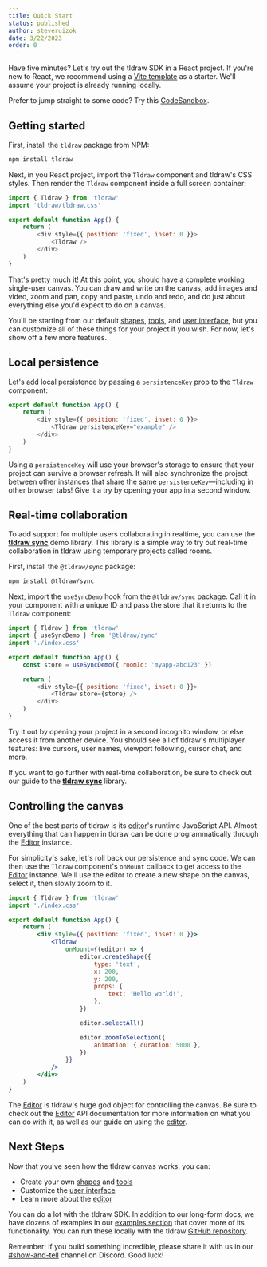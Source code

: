 ```yaml
---
title: Quick Start
status: published
author: steveruizok
date: 3/22/2023
order: 0
---
```


Have five minutes? Let's try out the tldraw SDK in a React project. If you're new to React, we recommend using a [Vite template](https://vitejs.dev/guide/#scaffolding-your-first-vite-project) as a starter. We'll assume your project is already running locally.

Prefer to jump straight to some code? Try this [CodeSandbox](https://codesandbox.io/p/sandbox/tldraw-demo-76t444?file=%2Fsrc%2FApp.tsx%3A14%2C2).

## Getting started

First, install the `tldraw` package from NPM:

```bash
npm install tldraw
```

Next, in you React project, import the `Tldraw` component and tldraw's CSS styles. Then render the `Tldraw` component inside a full screen container:

```javascript
import { Tldraw } from 'tldraw'
import 'tldraw/tldraw.css'

export default function App() {
	return (
		<div style={{ position: 'fixed', inset: 0 }}>
			<Tldraw />
		</div>
	)
}
```

That's pretty much it! At this point, you should have a complete working single-user canvas. You can draw and write on the canvas, add images and video, zoom and pan, copy and paste, undo and redo, and do just about everything else you'd expect to do on a canvas.

You'll be starting from our default [shapes](/docs/shapes), [tools](/docs/tools), and [user interface](/docs/user-interface), but you can customize all of these things for your project if you wish. For now, let's show off a few more features.

## Local persistence

Let's add local persistence by passing a `persistenceKey` prop to the `Tldraw` component:

```javascript
export default function App() {
	return (
		<div style={{ position: 'fixed', inset: 0 }}>
			<Tldraw persistenceKey="example" />
		</div>
	)
}
```

Using a `persistenceKey` will use your browser's storage to ensure that your project can survive a browser refresh. It will also synchronize the project between other instances that share the same `persistenceKey`—including in other browser tabs! Give it a try by opening your app in a second window.

## Real-time collaboration

To add support for multiple users collaborating in realtime, you can use the [**tldraw sync**](/docs/sync) demo library. This library is a simple way to try out real-time collaboration in tldraw using temporary projects called rooms.

First, install the `@tldraw/sync` package:

```bash
npm install @tldraw/sync
```

Next, import the `useSyncDemo` hook from the `@tldraw/sync` package. Call it in your component with a unique ID and pass the store that it returns to the `Tldraw` component:

```javascript
import { Tldraw } from 'tldraw'
import { useSyncDemo } from '@tldraw/sync'
import './index.css'

export default function App() {
	const store = useSyncDemo({ roomId: 'myapp-abc123' })

	return (
		<div style={{ position: 'fixed', inset: 0 }}>
			<Tldraw store={store} />
		</div>
	)
}
```

Try it out by opening your project in a second incognito window, or else access it from another device. You should see all of tldraw's multiplayer features: live cursors, user names, viewport following, cursor chat, and more.

If you want to go further with real-time collaboration, be sure to check out our guide to the [**tldraw sync**](/docs/sync) library.

## Controlling the canvas

One of the best parts of tldraw is its [editor](/docs/editor)'s runtime JavaScript API. Almost everything that can happen in tldraw can be done programmatically through the [Editor](?) instance.

For simplicity's sake, let's roll back our persistence and sync code. We can then use the `Tldraw` component's `onMount` callback to get access to the [Editor](?) instance. We'll use the editor to create a new shape on the canvas, select it, then slowly zoom to it.

```jsx
import { Tldraw } from 'tldraw'
import './index.css'

export default function App() {
	return (
		<div style={{ position: 'fixed', inset: 0 }}>
			<Tldraw
				onMount={(editor) => {
					editor.createShape({
						type: 'text',
						x: 200,
						y: 200,
						props: {
							text: 'Hello world!',
						},
					})

					editor.selectAll()

					editor.zoomToSelection({
						animation: { duration: 5000 },
					})
				}}
			/>
		</div>
	)
}
```

The [Editor](?) is tldraw's huge god object for controlling the canvas. Be sure to check out the [Editor](?) API documentation for more information on what you can do with it, as well as our guide on using the [editor](/docs/editor).

## Next Steps

Now that you've seen how the tldraw canvas works, you can:

- Create your own [shapes](/docs/shapes) and [tools](/docs/tools)
- Customize the [user interface](/docs/user-interface)
- Learn more about the [editor](/docs/editor)

You can do a lot with the tldraw SDK. In addition to our long-form docs, we have dozens of examples in our [examples section](/examples) that cover more of its functionality. You can run these locally with the tldraw [GitHub repository](https://github.com/tldraw/tldraw).

Remember: if you build something incredible, please share it with us in our [#show-and-tell](https://discord.com/invite/SBBEVCA4PG) channel on Discord. Good luck!
